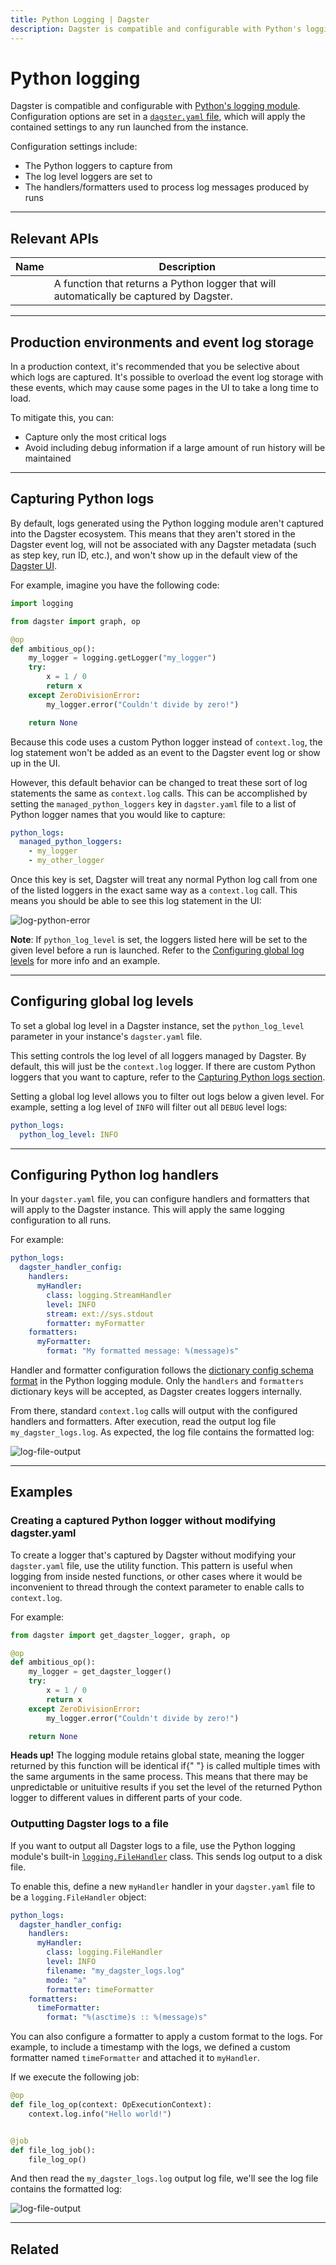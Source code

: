 ```yaml
---
title: Python Logging | Dagster
description: Dagster is compatible and configurable with Python's logging module.
---
```


# Python logging

Dagster is compatible and configurable with [Python's logging module](https://docs.python.org/3/library/logging.html). Configuration options are set in a [`dagster.yaml` file](/deployment/dagster-instance), which will apply the contained settings to any run launched from the instance.

Configuration settings include:

- The Python loggers to capture from
- The log level loggers are set to
- The handlers/formatters used to process log messages produced by runs

---

## Relevant APIs

| Name                                                     | Description                                                                             |
| -------------------------------------------------------- | --------------------------------------------------------------------------------------- |
| <PyObject module="dagster" object="get_dagster_logger"/> | A function that returns a Python logger that will automatically be captured by Dagster. |

---

## Production environments and event log storage

In a production context, it's recommended that you be selective about which logs are captured. It's possible to overload the event log storage with these events, which may cause some pages in the UI to take a long time to load.

To mitigate this, you can:

- Capture only the most critical logs
- Avoid including debug information if a large amount of run history will be maintained

---

## Capturing Python logs <Experimental />

By default, logs generated using the Python logging module aren't captured into the Dagster ecosystem. This means that they aren't stored in the Dagster event log, will not be associated with any Dagster metadata (such as step key, run ID, etc.), and won't show up in the default view of the [Dagster UI](/concepts/dagster-ui).

For example, imagine you have the following code:

```python file=/concepts/logging/python_logger.py startafter=start_python_logger endbefore=end_python_logger dedent=4
import logging

from dagster import graph, op

@op
def ambitious_op():
    my_logger = logging.getLogger("my_logger")
    try:
        x = 1 / 0
        return x
    except ZeroDivisionError:
        my_logger.error("Couldn't divide by zero!")

    return None
```

Because this code uses a custom Python logger instead of `context.log`, the log statement won't be added as an event to the Dagster event log or show up in the UI.

However, this default behavior can be changed to treat these sort of log statements the same as `context.log` calls. This can be accomplished by setting the `managed_python_loggers` key in `dagster.yaml` file to a list of Python logger names that you would like to capture:

```yaml file=/concepts/logging/python_logging_managed_loggers_config.yaml
python_logs:
  managed_python_loggers:
    - my_logger
    - my_other_logger
```

Once this key is set, Dagster will treat any normal Python log call from one of the listed loggers in the exact same way as a `context.log` call. This means you should be able to see this log statement in the UI:

<Image
alt="log-python-error"
src="/images/concepts/logging/log-python-error.png"
width={1165}
height={250}
/>

**Note**: If `python_log_level` is set, the loggers listed here will be set to the given level before a run is launched. Refer to the [Configuring global log levels](#configuring-global-log-levels-) for more info and an example.

---

## Configuring global log levels <Experimental />

To set a global log level in a Dagster instance, set the `python_log_level` parameter in your instance's `dagster.yaml` file.

This setting controls the log level of all loggers managed by Dagster. By default, this will just be the `context.log` logger. If there are custom Python loggers that you want to capture, refer to the [Capturing Python logs section](#capturing-python-logs-).

Setting a global log level allows you to filter out logs below a given level. For example, setting a log level of `INFO` will filter out all `DEBUG` level logs:

```yaml file=/concepts/logging/python_logging_python_log_level_config.yaml
python_logs:
  python_log_level: INFO
```

---

## Configuring Python log handlers <Experimental />

In your `dagster.yaml` file, you can configure handlers and formatters that will apply to the Dagster instance. This will apply the same logging configuration to all runs.

For example:

```yaml file=/concepts/logging/python_logging_handler_config.yaml
python_logs:
  dagster_handler_config:
    handlers:
      myHandler:
        class: logging.StreamHandler
        level: INFO
        stream: ext://sys.stdout
        formatter: myFormatter
    formatters:
      myFormatter:
        format: "My formatted message: %(message)s"
```

Handler and formatter configuration follows the [dictionary config schema format](https://docs.python.org/3/library/logging.config.html#logging-config-dictschema) in the Python logging module. Only the `handlers` and `formatters` dictionary keys will be accepted, as Dagster creates loggers internally.

From there, standard `context.log` calls will output with the configured handlers and formatters. After execution, read the output log file `my_dagster_logs.log`. As expected, the log file contains the formatted log:

<Image
alt="log-file-output"
src="/images/concepts/logging/log-file-output.png"
width={2048}
height={484}
/>

---

## Examples

### Creating a captured Python logger without modifying dagster.yaml

To create a logger that's captured by Dagster without modifying your `dagster.yaml` file, use the <PyObject module="dagster" object="get_dagster_logger"/> utility function. This pattern is useful when logging from inside nested functions, or other cases where it would be inconvenient to thread through the context parameter to enable calls to `context.log`.

For example:

```python file=/concepts/logging/python_logger.py startafter=start_get_logger endbefore=end_get_logger dedent=4
from dagster import get_dagster_logger, graph, op

@op
def ambitious_op():
    my_logger = get_dagster_logger()
    try:
        x = 1 / 0
        return x
    except ZeroDivisionError:
        my_logger.error("Couldn't divide by zero!")

    return None
```

<Note>
  <strong>Heads up!</strong> The logging module retains global state, meaning
  the logger returned by this function will be identical if{" "}
  <PyObject module="dagster" object="get_dagster_logger" /> is called multiple
  times with the same arguments in the same process. This means that there may
  be unpredictable or unituitive results if you set the level of the returned
  Python logger to different values in different parts of your code.
</Note>

### Outputting Dagster logs to a file

If you want to output all Dagster logs to a file, use the Python logging module's built-in [`logging.FileHandler`](https://docs.python.org/3/library/logging.handlers.html#logging.FileHandler) class. This sends log output to a disk file.

To enable this, define a new `myHandler` handler in your `dagster.yaml` file to be a `logging.FileHandler` object:

```yaml file=/concepts/logging/python_logging_file_output_config.yaml
python_logs:
  dagster_handler_config:
    handlers:
      myHandler:
        class: logging.FileHandler
        level: INFO
        filename: "my_dagster_logs.log"
        mode: "a"
        formatter: timeFormatter
    formatters:
      timeFormatter:
        format: "%(asctime)s :: %(message)s"
```

You can also configure a formatter to apply a custom format to the logs. For example, to include a timestamp with the logs, we defined a custom formatter named `timeFormatter` and attached it to `myHandler`.

If we execute the following job:

```python file=/concepts/logging/file_output_pipeline.py startafter=start_custom_file_output_log endbefore=end_custom_file_output_log
@op
def file_log_op(context: OpExecutionContext):
    context.log.info("Hello world!")


@job
def file_log_job():
    file_log_op()
```

And then read the `my_dagster_logs.log` output log file, we'll see the log file contains the formatted log:

<Image
alt="log-file-output"
src="/images/concepts/logging/log-file-output.png"
width={2048}
height={484}
/>

---

## Related

<ArticleList>
  <ArticleListItem
    href="/concepts/logging/loggers"
    title="Loggers"
  ></ArticleListItem>
  <ArticleListItem
    href="/concepts/logging/custom-loggers"
    title="Custom loggers"
  ></ArticleListItem>
  <ArticleListItem
    href="/concepts/dagster-ui"
    title="Dagster UI"
  ></ArticleListItem>
  <ArticleListItem
    href="/concepts/code-locations"
    title="Code locations"
  ></ArticleListItem>
  <ArticleListItem
    href="/deployment/dagster-instance"
    title="Dagster instance (dagster.yaml)"
  ></ArticleListItem>
</ArticleList>
